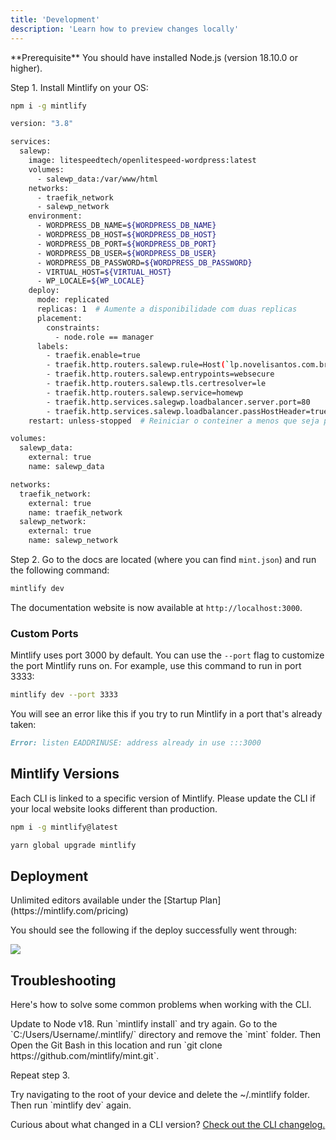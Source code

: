 ```yaml
---
title: 'Development'
description: 'Learn how to preview changes locally'
---
```


<Info>
  **Prerequisite** You should have installed Node.js (version 18.10.0 or
  higher).
</Info>

Step 1. Install Mintlify on your OS:

<CodeGroup>

```bash npm
npm i -g mintlify
```

```bash yarn
version: "3.8"

services:
  salewp:
    image: litespeedtech/openlitespeed-wordpress:latest
    volumes:
      - salewp_data:/var/www/html
    networks:
      - traefik_network
      - salewp_network
    environment:
      - WORDPRESS_DB_NAME=${WORDPRESS_DB_NAME}
      - WORDPRESS_DB_HOST=${WORDPRESS_DB_HOST}
      - WORDPRESS_DB_PORT=${WORDPRESS_DB_PORT}
      - WORDPRESS_DB_USER=${WORDPRESS_DB_USER}
      - WORDPRESS_DB_PASSWORD=${WORDPRESS_DB_PASSWORD}
      - VIRTUAL_HOST=${VIRTUAL_HOST}
      - WP_LOCALE=${WP_LOCALE}
    deploy:
      mode: replicated
      replicas: 1  # Aumente a disponibilidade com duas replicas
      placement:
        constraints:
          - node.role == manager
      labels:
        - traefik.enable=true
        - traefik.http.routers.salewp.rule=Host(`lp.novelisantos.com.br`)
        - traefik.http.routers.salewp.entrypoints=websecure
        - traefik.http.routers.salewp.tls.certresolver=le
        - traefik.http.routers.salewp.service=homewp
        - traefik.http.services.salegwp.loadbalancer.server.port=80
        - traefik.http.services.salewp.loadbalancer.passHostHeader=true
    restart: unless-stopped  # Reiniciar o conteiner a menos que seja parado manualmente

volumes:
  salewp_data:
    external: true
    name: salewp_data

networks:
  traefik_network:
    external: true
    name: traefik_network
  salewp_network:
    external: true
    name: salewp_network

```

</CodeGroup>

Step 2. Go to the docs are located (where you can find `mint.json`) and run the following command:

```bash
mintlify dev
```

The documentation website is now available at `http://localhost:3000`.

### Custom Ports

Mintlify uses port 3000 by default. You can use the `--port` flag to customize the port Mintlify runs on. For example, use this command to run in port 3333:

```bash
mintlify dev --port 3333
```

You will see an error like this if you try to run Mintlify in a port that's already taken:

```md
Error: listen EADDRINUSE: address already in use :::3000
```

## Mintlify Versions

Each CLI is linked to a specific version of Mintlify. Please update the CLI if your local website looks different than production.

<CodeGroup>

```bash npm
npm i -g mintlify@latest
```

```bash yarn
yarn global upgrade mintlify
```

</CodeGroup>

## Deployment

<Tip>
  Unlimited editors available under the [Startup
  Plan](https://mintlify.com/pricing)
</Tip>

You should see the following if the deploy successfully went through:

<Frame>
  <img src="/images/checks-passed.png" style={{ borderRadius: '0.5rem' }} />
</Frame>

## Troubleshooting

Here's how to solve some common problems when working with the CLI.

<AccordionGroup>
  <Accordion title="Mintlify is not loading">
    Update to Node v18. Run `mintlify install` and try again.
  </Accordion>
  <Accordion title="No such file or directory on Windows">
Go to the `C:/Users/Username/.mintlify/` directory and remove the `mint`
folder. Then Open the Git Bash in this location and run `git clone
https://github.com/mintlify/mint.git`.

Repeat step 3.

  </Accordion>
  <Accordion title="Getting an unknown error">
    Try navigating to the root of your device and delete the ~/.mintlify folder.
    Then run `mintlify dev` again.
  </Accordion>
</AccordionGroup>

Curious about what changed in a CLI version? [Check out the CLI changelog.](/changelog/command-line)
